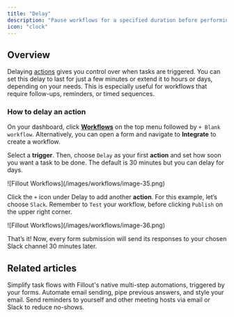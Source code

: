 ```yaml
---
title: "Delay"
description: "Pause workflows for a specified duration before performing tasks. Choose to delay for minutes, hours, or even days."
icon: "clock"
---
```


## Overview

Delaying [actions](/help/workflows) gives you control over when tasks are triggered. You can set this delay to last for just a few minutes or extend it to hours or days, depending on your needs. This is especially useful for workflows that require follow-ups, reminders, or timed sequences.

### How to delay an action

On your dashboard, click [**Workflows**](/help/workflows) on the top menu followed by `+ Blank workflow`. Alternatively, you can open a form and navigate to **Integrate** to create a workflow.

Select a **trigger**. Then, choose `Delay` as your first **action** and set how soon you want a task to be done. The default is 30 minutes but you can delay for days.

<Frame>
  ![Fillout Workflows](/images/workflows/image-35.png)
</Frame>

Click the `+` icon under Delay to add another **action**. For this example, let’s choose `Slack`. Remember to `Test` your workflow, before clicking `Publish` on the upper right corner.

<Frame>
  ![Fillout Workflows](/images/workflows/image-36.png)
</Frame>

That’s it\! Now, every form submission will send its responses to your chosen Slack channel 30 minutes later.

## Related articles

<CardGroup cols={3}>
  <Card title="Workflows" icon="code-branch" iconType="regular" color="#FFC738" href="/help/workflows">
    Simplify task flows with Fillout's native multi-step automations, triggered by your forms.
  </Card>
  <Card title="Custom email notifications" icon="envelope-open-text" iconType="regular" color="#FFC738" href="/help/custom-emails">
    Automate email sending, pipe previous answers, and style your email.
  </Card>
  <Card title="Scheduling actions" icon="circle-calendar" iconType="regular" color="#FFC738" href="/help/scheduling-workflows">
    Send reminders to yourself and other meeting hosts via email or Slack to reduce no-shows.
  </Card>
</CardGroup>